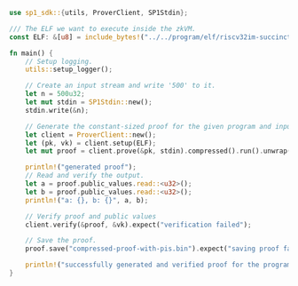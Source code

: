 ```rust
use sp1_sdk::{utils, ProverClient, SP1Stdin};

/// The ELF we want to execute inside the zkVM.
const ELF: &[u8] = include_bytes!("../../program/elf/riscv32im-succinct-zkvm-elf");

fn main() {
    // Setup logging.
    utils::setup_logger();

    // Create an input stream and write '500' to it.
    let n = 500u32;
    let mut stdin = SP1Stdin::new();
    stdin.write(&n);

    // Generate the constant-sized proof for the given program and input.
    let client = ProverClient::new();
    let (pk, vk) = client.setup(ELF);
    let mut proof = client.prove(&pk, stdin).compressed().run().unwrap();

    println!("generated proof");
    // Read and verify the output.
    let a = proof.public_values.read::<u32>();
    let b = proof.public_values.read::<u32>();
    println!("a: {}, b: {}", a, b);

    // Verify proof and public values
    client.verify(&proof, &vk).expect("verification failed");

    // Save the proof.
    proof.save("compressed-proof-with-pis.bin").expect("saving proof failed");

    println!("successfully generated and verified proof for the program!")
}
```
